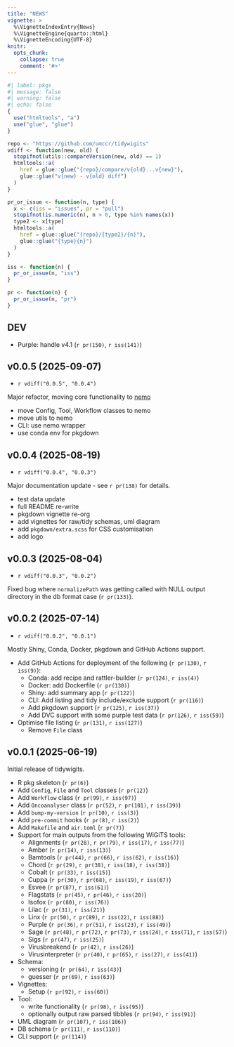 ```yaml
---
title: "NEWS"
vignette: >
  %\VignetteIndexEntry{News}
  %\VignetteEngine{quarto::html}
  %\VignetteEncoding{UTF-8}
knitr:
  opts_chunk:
    collapse: true
    comment: '#>'
---
```


```r
#| label: pkgs
#| message: false
#| warning: false
#| echo: false
{
  use("htmltools", "a")
  use("glue", "glue")
}
```

```r
repo <- "https://github.com/umccr/tidywigits"
vdiff <- function(new, old) {
  stopifnot(utils::compareVersion(new, old) == 1)
  htmltools::a(
    href = glue::glue("{repo}/compare/v{old}...v{new}"),
    glue::glue("v{new} - v{old} diff")
  )
}

pr_or_issue <- function(n, type) {
  x <- c(iss = "issues", pr = "pull")
  stopifnot(is.numeric(n), n > 0, type %in% names(x))
  type2 <- x[type]
  htmltools::a(
    href = glue::glue("{repo}/{type2}/{n}"),
    glue::glue("{type}{n}")
  )
}

iss <- function(n) {
  pr_or_issue(n, "iss")
}

pr <- function(n) {
  pr_or_issue(n, "pr")
}
```

## DEV

- Purple: handle v4.1 (`r pr(150)`, `r iss(141)`)

## v0.0.5 (2025-09-07)

- `r vdiff("0.0.5", "0.0.4")`

Major refactor, moving core functionality to [nemo](https://github.com/umccr/nemo)

- move Config, Tool, Workflow classes to nemo
- move utils to nemo
- CLI: use nemo wrapper
- use conda env for pkgdown

## v0.0.4 (2025-08-19)

- `r vdiff("0.0.4", "0.0.3")`

Major documentation update - see `r pr(138)` for details.

- test data update
- full README re-write
- pkgdown vignette re-org
- add vignettes for raw/tidy schemas, uml diagram
- add `pkgdown/extra.scss` for CSS customisation
- add logo

## v0.0.3 (2025-08-04)

- `r vdiff("0.0.3", "0.0.2")`

Fixed bug where `normalizePath` was getting called with NULL output directory in the db format case (`r pr(133)`).

## v0.0.2 (2025-07-14)

- `r vdiff("0.0.2", "0.0.1")`

Mostly Shiny, Conda, Docker, pkgdown and GitHub Actions support.

- Add GitHub Actions for deployment of the following (`r pr(130)`, `r iss(9)`):
  - Conda: add recipe and rattler-builder (`r pr(124)`, `r iss(4)`)
  - Docker: add Dockerfile (`r pr(130)`)
  - Shiny: add summary app (`r pr(122)`)
  - CLI: Add listing and tidy include/exclude support (`r pr(116)`)
  - Add pkgdown support (`r pr(125)`, `r iss(37)`)
  - Add DVC support with some purple test data (`r pr(126)`, `r iss(59)`)
- Optimise file listing (`r pr(131)`, `r iss(127)`)
  - Remove `File` class

## v0.0.1 (2025-06-19)

Initial release of tidywigits.

- R pkg skeleton (`r pr(6)`)
- Add `Config`, `File` and `Tool` classes (`r pr(12)`)
- Add `Workflow` class (`r pr(99)`, `r iss(97)`)
- Add `Oncoanalyser` class (`r pr(52)`, `r pr(101)`, `r iss(39)`)
- Add `bump-my-version` (`r pr(10)`, `r iss(3)`)
- Add `pre-commit` hooks (`r pr(8)`, `r iss(2)`)
- Add `Makefile` and `air.toml` (`r pr(7)`)
- Support for main outputs from the following WiGiTS tools:
  - Alignments (`r pr(28)`, `r pr(79)`, `r iss(17)`, `r iss(77)`)
  - Amber (`r pr(14)`, `r iss(13)`)
  - Bamtools (`r pr(44)`, `r pr(66)`, `r iss(62)`, `r iss(16)`)
  - Chord (`r pr(29)`, `r pr(38)`, `r iss(18)`, `r iss(38)`)
  - Cobalt (`r pr(33)`, `r iss(15)`)
  - Cuppa (`r pr(30)`, `r pr(68)`, `r iss(19)`, `r iss(67)`)
  - Esvee (`r pr(87)`, `r iss(61)`)
  - Flagstats (`r pr(45)`, `r pr(46)`, `r iss(20)`)
  - Isofox (`r pr(80)`, `r iss(76)`)
  - Lilac (`r pr(31)`, `r iss(21)`)
  - Linx (`r pr(50)`, `r pr(89)`, `r iss(22)`, `r iss(88)`)
  - Purple (`r pr(36)`, `r pr(51)`, `r iss(23)`, `r iss(49)`)
  - Sage (`r pr(48)`, `r pr(72)`, `r pr(73)`, `r iss(24)`, `r iss(71)`, `r iss(57)`)
  - Sigs (`r pr(47)`, `r iss(25)`)
  - Virusbreakend (`r pr(42)`, `r iss(26)`)
  - Virusinterpreter (`r pr(40)`, `r pr(65)`, `r iss(27)`, `r iss(41)`)
- Schema: 
  - versioning (`r pr(64)`, `r iss(43)`)
  - guesser (`r pr(69)`, `r iss(63)`)
- Vignettes:
  - Setup (`r pr(92)`, `r iss(60)`)
- Tool:
  - write functionality (`r pr(98)`, `r iss(95)`)
  - optionally output raw parsed tibbles (`r pr(94)`, `r iss(91)`)
- UML diagram (`r pr(107)`, `r iss(106)`)
- DB schema (`r pr(111)`, `r iss(110)`)
- CLI support (`r pr(114)`)
